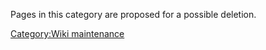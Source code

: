 {{See also|Category:Delete|Category:Candidates for speedy deletion}}

Pages in this category are proposed for a possible deletion.

[[Category:Wiki maintenance]]